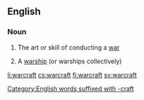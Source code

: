 ==English==

===Noun===
{{en-noun|-}}

# The art or skill of conducting a [[war]]
# {{nautical}} A [[warship]] (or warships collectively)

[[Category:English words suffixed with -craft]]

[[li:warcraft]]
[[cs:warcraft]]
[[fi:warcraft]]
[[sv:warcraft]]